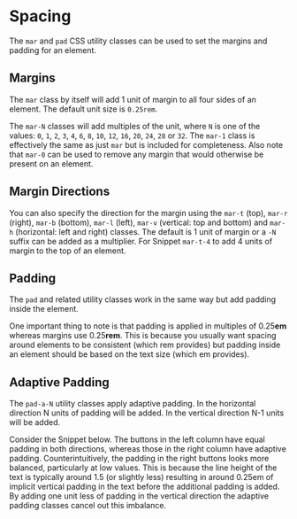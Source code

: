 
# Spacing

The `mar` and `pad` CSS utility classes can be used to set the margins and
padding for an element.

## Margins

The `mar` class by itself will add 1 unit of margin to all four sides of an
element.  The default unit size is `0.25rem`.

<Snippet
  file="margin/margin.html"
  caption="Margins"
  expand output
/>

The `mar-N` classes will add multiples of the unit, where `N` is one of the
values: `0`, `1`, `2`, `3`, `4`, `6`, `8`, `10`, `12`, `16`, `20`, `24`, `28`
or `32`.  The `mar-1` class is effectively the same as just `mar` but is
included for completeness.  Also note that `mar-0` can be used to remove any
margin that would otherwise be present on an element.

<Snippet
  file="margin/n.html"
  caption="Margin Multiple"
  expand output
/>

## Margin Directions

You can also specify the direction for the margin using the `mar-t` (top),
`mar-r` (right), `mar-b` (bottom), `mar-l` (left), `mar-v` (vertical: top and
bottom) and `mar-h` (horizontal: left and right) classes. The default is 1
unit of margin or a `-N` suffix can be added as a multiplier.  For Snippet
`mar-t-4` to add 4 units of margin to the top of an element.

<Snippet
  file="margin/dir.html"
  caption="Margin Direction"
  expand output
/>

## Padding

The `pad` and related utility classes work in the same way but add padding
inside the element.

<Snippet
  file="padding/padding.html"
  caption="Padding"
  expand output
/>

One important thing to note is that padding is applied in multiples of
0.25**em** whereas margins use 0.25**rem**.  This is because you usually want
spacing around elements to be consistent (which rem provides) but padding
inside an element should be based on the text size (which em provides).

<Snippet
  file="padding/size.html"
  caption="Pad Sizes"
  expand output
/>

## Adaptive Padding

The `pad-a-N` utility classes apply adaptive padding.  In the horizontal
direction N units of padding will be added.  In the vertical direction N-1
units will be added.

Consider the Snippet below.  The buttons in the left column have equal padding
in both directions, whereas those in the right column have adaptive padding.
Counterintuitively, the padding in the right buttons looks more balanced,
particularly at low values.  This is because the line height of the text is
typically around 1.5 (or slightly less) resulting in around 0.25em of implicit
vertical padding in the text before the additional padding is added.  By
adding one unit less of padding in the vertical direction the adaptive padding
classes cancel out this imbalance.

<Snippet
  file="padding/adaptive.html"
  caption="Adaptive Padding"
  expand output
/>
